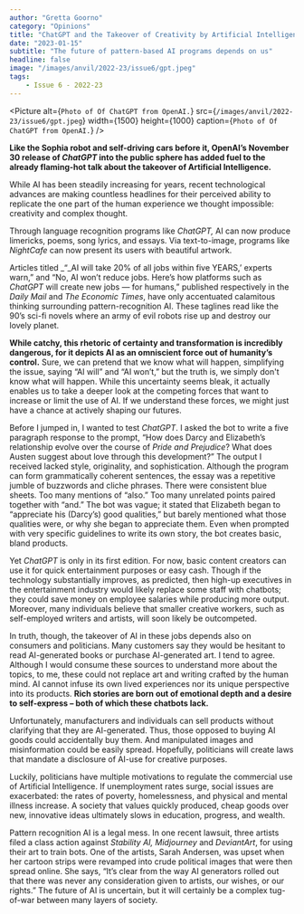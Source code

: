 ```yaml
---
author: "Gretta Goorno"
category: "Opinions"
title: "ChatGPT and the Takeover of Creativity by Artificial Intelligence?"
date: "2023-01-15"
subtitle: "The future of pattern-based AI programs depends on us"
headline: false
image: "/images/anvil/2022-23/issue6/gpt.jpeg"
tags:
    - Issue 6 - 2022-23
---
```


<Picture
alt={`Photo of Of ChatGPT from OpenAI.`}
src={`/images/anvil/2022-23/issue6/gpt.jpeg`}
width={1500}
height={1000}
caption={`Photo of Of ChatGPT from OpenAI.`}
/>



**Like the Sophia robot and self-driving cars before it, OpenAI’s November 30 release of _ChatGPT_ into the public sphere has added fuel to the already flaming-hot talk about the takeover of Artificial Intelligence.**

While AI has been steadily increasing for years, recent technological advances are making countless headlines for their perceived ability to replicate the one part of the human experience we thought impossible: creativity and complex thought. 

Through language recognition programs like _ChatGPT,_ AI can now produce limericks, poems, song lyrics, and essays. Via text-to-image, programs like _NightCafe_ can now present its users with beautiful artwork. 

Articles titled _“_AI will take 20% of all jobs within five YEARS,’ experts warn,” and “No, AI won’t reduce jobs. Here’s how platforms such as _ChatGPT_ will create new jobs — for humans,” published respectively in the _Daily Mail_ and _The Economic Times_, have only accentuated calamitous thinking surrounding pattern-recognition AI. These taglines read like the 90’s sci-fi novels where an army of evil robots rise up and destroy our lovely planet.	

**While catchy, this rhetoric of certainty and transformation is incredibly dangerous, for it depicts AI as an omniscient force out of humanity’s control.** Sure, we can pretend that we know what will happen, simplifying the issue, saying “AI will” and “AI won’t,” but the truth is, we simply don't know what will happen. While this uncertainty seems bleak, it actually enables us to take a deeper look at the competing forces that want to increase or limit the use of AI. If we understand these forces, we might just have a chance at actively shaping our futures. 

Before I jumped in, I wanted to test _ChatGPT_. I asked the bot to write a five paragraph response to the prompt, “How does Darcy and Elizabeth’s relationship evolve over the course of _Pride and Prejudice_? What does Austen suggest about love through this development?” The output I received lacked style, originality, and sophistication. Although the program can form grammatically coherent sentences, the essay was a repetitive jumble of buzzwords and cliche phrases. There were consistent blue sheets. Too many mentions of “also.” Too many unrelated points paired together with “and.” The bot was vague; it stated that Elizabeth began to “appreciate his (Darcy’s) good qualities,” but barely mentioned what those qualities were, or why she began to appreciate them. Even when prompted with very specific guidelines to write its own story, the bot creates basic, bland products. 

Yet _ChatGPT_ is only in its first edition. For now, basic content creators can use it for quick entertainment purposes or easy cash. Though if the technology substantially improves, as predicted, then high-up executives in the entertainment industry would likely replace some staff with chatbots; they could save money on employee salaries while producing more output. Moreover, many individuals believe that smaller creative workers, such as self-employed writers and artists, will soon likely be outcompeted. 

In truth, though, the takeover of AI in these jobs depends also on consumers and politicians. Many customers say they would be hesitant to read AI-generated books or purchase AI-generated art. I tend to agree. Although I would consume these sources to understand more about the topics, to me, these could not replace art and writing crafted by the human mind. AI cannot infuse its own lived experiences nor its unique perspective into its products. **Rich stories are born out of emotional depth and a desire to self-express – both of which these chatbots lack.**

Unfortunately, manufacturers and individuals can sell products without clarifying that they are AI-generated. Thus, those opposed to buying AI goods could accidentally buy them. And manipulated images and misinformation could be easily spread. Hopefully, politicians will create laws that mandate a disclosure of AI-use for creative purposes. 

Luckily, politicians have multiple motivations to regulate the commercial use of Artificial Intelligence. If unemployment rates surge, social issues are exacerbated: the rates of poverty, homelessness, and physical and mental illness increase. A society that values quickly produced, cheap goods over new, innovative ideas ultimately slows in education, progress, and wealth.

Pattern recognition AI is a legal mess. In one recent lawsuit, three artists filed a class action against _Stability AI, Midjourney_ and _DeviantArt_, for using their art to train bots. One of the artists, Sarah Andersen, was upset when her cartoon strips were revamped into crude political images that were then spread online. She says, “It’s clear from the way AI generators rolled out that there was never any consideration given to artists, our wishes, or our rights.” The future of AI is uncertain, but it will certainly be a complex tug-of-war between many layers of society.
